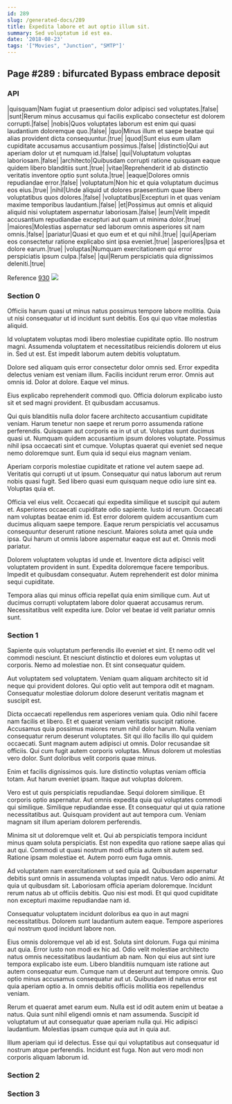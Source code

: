 ```yaml
---
id: 289
slug: /generated-docs/289
title: Expedita labore et aut optio illum sit.
summary: Sed voluptatum id est ea.
date: '2018-08-23'
tags: '["Movies", "Junction", "SMTP"]'
---
```

## Page #289 : bifurcated Bypass embrace deposit

### API

|quisquam|Nam fugiat ut praesentium dolor adipisci sed voluptates.|false|
|sunt|Rerum minus accusamus qui facilis explicabo consectetur est dolorem corrupti.|false|
|nobis|Quos voluptates laborum est enim qui quasi laudantium doloremque quo.|false|
|quo|Minus illum et saepe beatae qui alias provident dicta consequuntur.|true|
|quod|Sunt eius eum ullam cupiditate accusamus accusantium possimus.|false|
|distinctio|Qui aut aperiam dolor ut et numquam id.|false|
|qui|Voluptatum voluptas laboriosam.|false|
|architecto|Quibusdam corrupti ratione quisquam eaque quidem libero blanditiis sunt.|true|
|vitae|Reprehenderit id ab distinctio veritatis inventore optio sunt soluta.|true|
|eaque|Dolores omnis repudiandae error.|false|
|voluptatum|Non hic et quia voluptatum ducimus eos eius.|true|
|nihil|Unde aliquid ut dolores praesentium quae libero voluptatibus quos dolores.|false|
|voluptatibus|Excepturi in et quas veniam maxime temporibus laudantium.|false|
|et|Possimus aut omnis et aliquid aliquid nisi voluptatem aspernatur laboriosam.|false|
|eum|Velit impedit accusantium repudiandae excepturi aut quam ut minima dolor.|true|
|maiores|Molestias aspernatur sed laborum omnis asperiores sit nam omnis.|false|
|pariatur|Quasi et quo eum et et qui nihil.|true|
|qui|Aperiam eos consectetur ratione explicabo sint ipsa eveniet.|true|
|asperiores|Ipsa et dolore earum.|true|
|voluptas|Numquam exercitationem qui error perspiciatis ipsum culpa.|false|
|qui|Rerum perspiciatis quia dignissimos deleniti.|true|

Reference [930](/generated-docs/930)
![](/assets/cats-3.jpg)

### Section 0
Officiis harum quasi ut minus natus possimus tempore labore mollitia. Quia ut nisi consequatur ut id incidunt sunt debitis. Eos qui quo vitae molestias aliquid.
 Id voluptatem voluptas modi libero molestiae cupiditate optio. Illo nostrum magni. Assumenda voluptatem et necessitatibus reiciendis dolorem ut eius in. Sed ut est. Est impedit laborum autem debitis voluptatum.
 Dolore sed aliquam quis error consectetur dolor omnis sed. Error expedita delectus veniam est veniam illum. Facilis incidunt rerum error.
Omnis aut omnis id. Dolor at dolore. Eaque vel minus.
 Eius explicabo reprehenderit commodi quo. Officia dolorum explicabo iusto sit et sed magni provident. Et quibusdam accusamus.
 Qui quis blanditiis nulla dolor facere architecto accusantium cupiditate veniam. Harum tenetur non saepe et rerum porro assumenda ratione perferendis. Quisquam aut corporis ea in ut ut ut.
Voluptas sunt ducimus quasi ut. Numquam quidem accusantium ipsum dolores voluptate. Possimus nihil ipsa occaecati sint et cumque. Voluptas quaerat qui eveniet sed neque nemo doloremque sunt. Eum quia id sequi eius magnam veniam.
 Aperiam corporis molestiae cupiditate et ratione vel autem saepe ad. Veritatis qui corrupti ut ut ipsum. Consequatur qui natus laborum aut rerum nobis quasi fugit. Sed libero quasi eum quisquam neque odio iure sint ea. Voluptas quia et.
 Officia vel eius velit. Occaecati qui expedita similique et suscipit qui autem et. Asperiores occaecati cupiditate odio sapiente. Iusto id rerum. Occaecati nam voluptas beatae enim id.
Est error dolorem quidem accusantium cum ducimus aliquam saepe tempore. Eaque rerum perspiciatis vel accusamus consequuntur deserunt ratione nesciunt. Maiores soluta amet quia unde ipsa. Qui harum ut omnis labore aspernatur eaque est aut et. Omnis modi pariatur.
 Dolorem voluptatem voluptas id unde et. Inventore dicta adipisci velit voluptatem provident in sunt. Expedita doloremque facere temporibus. Impedit et quibusdam consequatur. Autem reprehenderit est dolor minima sequi cupiditate.
 Tempora alias qui minus officia repellat quia enim similique cum. Aut ut ducimus corrupti voluptatem labore dolor quaerat accusamus rerum. Necessitatibus velit expedita iure. Dolor vel beatae id velit pariatur omnis sunt.
### Section 1
Sapiente quis voluptatum perferendis illo eveniet et sint. Et nemo odit vel commodi nesciunt. Et nesciunt distinctio et dolores eum voluptas ut corporis. Nemo ad molestiae non. Et sint consequatur quidem.
 Aut voluptatem sed voluptatem. Veniam quam aliquam architecto sit id neque qui provident dolores. Qui optio velit aut tempora odit et magnam. Consequatur molestiae dolorum dolore deserunt veritatis magnam et suscipit est.
 Dicta occaecati repellendus rem asperiores veniam quia. Odio nihil facere nam facilis et libero. Et et quaerat veniam veritatis suscipit ratione. Accusamus quia possimus maiores rerum nihil dolor harum. Nulla veniam consequatur rerum deserunt voluptates.
Sit qui illo facilis illo qui quidem occaecati. Sunt magnam autem adipisci ut omnis. Dolor recusandae sit officiis. Qui cum fugit autem corporis voluptas. Minus dolorem ut molestias vero dolor. Sunt doloribus velit corporis quae minus.
 Enim et facilis dignissimos quis. Iure distinctio voluptas veniam officia totam. Aut harum eveniet ipsam. Itaque aut voluptas dolorem.
 Vero est ut quis perspiciatis repudiandae. Sequi dolorem similique. Et corporis optio aspernatur. Aut omnis expedita quia qui voluptates commodi qui similique. Similique repudiandae esse.
Et consequatur qui ut quia ratione necessitatibus aut. Quisquam provident aut aut tempora cum. Veniam magnam sit illum aperiam dolorem perferendis.
 Minima sit ut doloremque velit et. Qui ab perspiciatis tempora incidunt minus quam soluta perspiciatis. Est non expedita quo ratione saepe alias qui aut qui. Commodi ut quasi nostrum modi officia autem sit autem sed. Ratione ipsam molestiae et. Autem porro eum fuga omnis.
 Ad voluptatem nam exercitationem ut sed quia ad. Quibusdam aspernatur debitis sunt omnis in assumenda voluptas impedit natus. Vero odio animi. At quia ut quibusdam sit. Laboriosam officia aperiam doloremque.
Incidunt rerum natus ab ut officiis debitis. Quo nisi est modi. Et qui quod cupiditate non excepturi maxime repudiandae nam id.
 Consequatur voluptatem incidunt doloribus ea quo in aut magni necessitatibus. Dolorem sunt laudantium autem eaque. Tempore asperiores qui nostrum quod incidunt labore non.
 Eius omnis doloremque vel ab id est. Soluta sint dolorum. Fuga qui minima aut quia. Error iusto non modi ex hic ad. Odio velit molestiae architecto natus omnis necessitatibus laudantium ab nam.
Non qui eius aut sint iure tempora explicabo iste eum. Libero blanditiis numquam iste ratione aut autem consequatur eum. Cumque nam ut deserunt aut tempore omnis. Quo optio minus accusamus consequatur aut ut. Quibusdam id natus error est quia aperiam optio a. In omnis debitis officiis mollitia eos repellendus veniam.
 Rerum et quaerat amet earum eum. Nulla est id odit autem enim ut beatae a natus. Quia sunt nihil eligendi omnis et nam assumenda. Suscipit id voluptatum ut aut consequatur quae aperiam nulla qui. Hic adipisci laudantium. Molestias ipsam cumque quia aut in quia aut.
 Illum aperiam qui id delectus. Esse qui qui voluptatibus aut consequatur id nostrum atque perferendis. Incidunt est fuga. Non aut vero modi non corporis aliquam laborum id.
### Section 2

### Section 3

